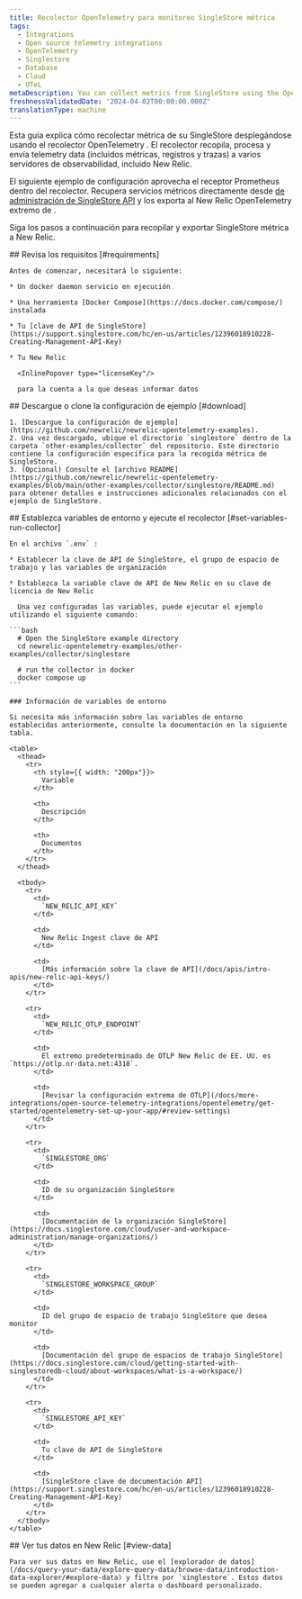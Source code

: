 ```yaml
---
title: Recolector OpenTelemetry para monitoreo SingleStore métrica
tags:
  - Integrations
  - Open source telemetry integrations
  - OpenTelemetry
  - Singlestore
  - Database
  - Cloud
  - OTeL
metaDescription: You can collect metrics from SingleStore using the OpenTelemetry Collector.
freshnessValidatedDate: '2024-04-02T00:00:00.000Z'
translationType: machine
---
```


Esta guía explica cómo recolectar métrica de su SingleStore desplegándose usando el recolector OpenTelemetry . El recolector recopila, procesa y envía telemetry data (incluidos métricas, registros y trazas) a varios servidores de observabilidad, incluido New Relic.

El siguiente ejemplo de configuración aprovecha el receptor Prometheus dentro del recolector. Recupera servicios métricos directamente desde [de administración de SingleStore API](https://docs.singlestore.com/cloud/reference/management-api/reference/) y los exporta al New Relic OpenTelemetry extremo de .

Siga los pasos a continuación para recopilar y exportar SingleStore métrica a New Relic.

<Steps>
  <Step>
    ## Revisa los requisitos [#requirements]

    Antes de comenzar, necesitará lo siguiente:

    * Un docker daemon servicio en ejecución

    * Una herramienta [Docker Compose](https://docs.docker.com/compose/) instalada

    * Tu [clave de API de SingleStore](https://support.singlestore.com/hc/en-us/articles/12396018910228-Creating-Management-API-Key)

    * Tu New Relic

      <InlinePopover type="licenseKey"/>

      para la cuenta a la que deseas informar datos
  </Step>

  <Step>
    ## Descargue o clone la configuración de ejemplo [#download]

    1. [Descargue la configuración de ejemplo](https://github.com/newrelic/newrelic-opentelemetry-examples).
    2. Una vez descargado, ubique el directorio `singlestore` dentro de la carpeta `other-examples/collector` del repositorio. Este directorio contiene la configuración específica para la recogida métrica de SingleStore.
    3. (Opcional) Consulte el [archivo README](https://github.com/newrelic/newrelic-opentelemetry-examples/blob/main/other-examples/collector/singlestore/README.md) para obtener detalles e instrucciones adicionales relacionados con el ejemplo de SingleStore.
  </Step>

  <Step>
    ## Establezca variables de entorno y ejecute el recolector [#set-variables-run-collector]

    En el archivo `.env` :

    * Establecer la clave de API de SingleStore, el grupo de espacio de trabajo y las variables de organización

    * Establezca la variable clave de API de New Relic en su clave de licencia de New Relic

      Una vez configuradas las variables, puede ejecutar el ejemplo utilizando el siguiente comando:

    ```bash
      # Open the SingleStore example directory
      cd newrelic-opentelemetry-examples/other-examples/collector/singlestore

      # run the collector in docker
      docker compose up
    ```

    ### Información de variables de entorno

    Si necesita más información sobre las variables de entorno establecidas anteriormente, consulte la documentación en la siguiente tabla.

    <table>
      <thead>
        <tr>
          <th style={{ width: "200px"}}>
            Variable
          </th>

          <th>
            Descripción
          </th>

          <th>
            Documentos
          </th>
        </tr>
      </thead>

      <tbody>
        <tr>
          <td>
            `NEW_RELIC_API_KEY`
          </td>

          <td>
            New Relic Ingest clave de API
          </td>

          <td>
            [Más información sobre la clave de API](/docs/apis/intro-apis/new-relic-api-keys/)
          </td>
        </tr>

        <tr>
          <td>
            `NEW_RELIC_OTLP_ENDPOINT`
          </td>

          <td>
            El extremo predeterminado de OTLP New Relic de EE. UU. es `https://otlp.nr-data.net:4318`.
          </td>

          <td>
            [Revisar la configuración extrema de OTLP](/docs/more-integrations/open-source-telemetry-integrations/opentelemetry/get-started/opentelemetry-set-up-your-app/#review-settings)
          </td>
        </tr>

        <tr>
          <td>
            `SINGLESTORE_ORG`
          </td>

          <td>
            ID de su organización SingleStore
          </td>

          <td>
            [Documentación de la organización SingleStore](https://docs.singlestore.com/cloud/user-and-workspace-administration/manage-organizations/)
          </td>
        </tr>

        <tr>
          <td>
            `SINGLESTORE_WORKSPACE_GROUP`
          </td>

          <td>
            ID del grupo de espacio de trabajo SingleStore que desea monitor
          </td>

          <td>
            [Documentación del grupo de espacios de trabajo SingleStore](https://docs.singlestore.com/cloud/getting-started-with-singlestoredb-cloud/about-workspaces/what-is-a-workspace/)
          </td>
        </tr>

        <tr>
          <td>
            `SINGLESTORE_API_KEY`
          </td>

          <td>
            Tu clave de API de SingleStore
          </td>

          <td>
            [SingleStore clave de documentación API](https://support.singlestore.com/hc/en-us/articles/12396018910228-Creating-Management-API-Key)
          </td>
        </tr>
      </tbody>
    </table>
  </Step>

  <Step>
    ## Ver tus datos en New Relic [#view-data]

    Para ver sus datos en New Relic, use el [explorador de datos](/docs/query-your-data/explore-query-data/browse-data/introduction-data-explorer/#explore-data) y filtre por `singlestore`. Estos datos se pueden agregar a cualquier alerta o dashboard personalizado.
  </Step>
</Steps>